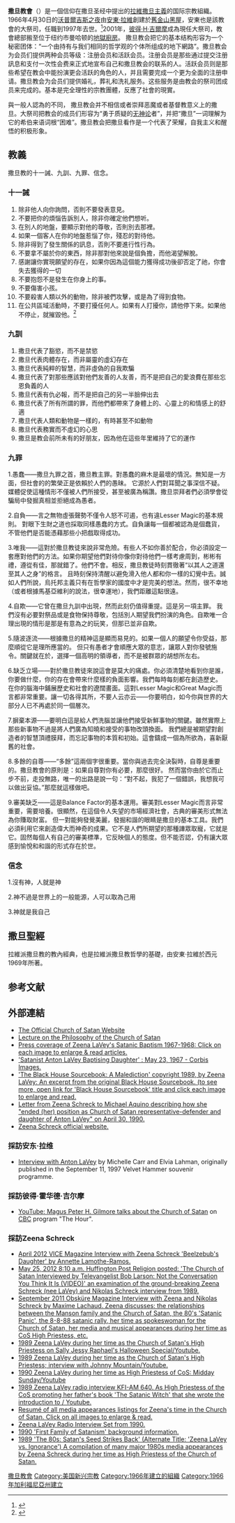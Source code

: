 {{LaVeyan Satanism box}}
'''撒旦教會'''（{{lang-en|Church of Satan}}）是一個信仰在撒旦圣经中提出的[[拉維撒旦主義|拉維撒旦主義]]的国际宗教組織。1966年4月30日的[[沃普爾吉斯之夜|沃普爾吉斯之夜]]由[[安東·拉維|安東·拉維]]創建於[[舊金山|舊金山]][[黑屋_(撒旦教會)|黑屋]]，安東也是該教會的大祭司，任職到1997年去世。<ref>{{cite web|url=http://www.churchofsatan.com/home.html |title=Official Church of Satan Website |publisher=Churchofsatan.com |date= |accessdate=2009-06-07 |deadurl=yes |archiveurl=https://web.archive.org/web/20120701104244/http://www.churchofsatan.com/home.html |archivedate=2012-07-01 }}</ref>2001年，[[彼得·H·吉爾摩|彼得·H·吉爾摩]]成為現任大祭司，教會總部搬至位于纽约市曼哈顿的[[地獄廚房_(曼哈頓)|地獄廚房]]。
撒旦教会把它的基本结构形容为一个秘密团体：“一个由持有与我们相同的哲学观的个体所组成的地下網路”。撒旦教会为会员们提供两种会员等级：注册会员和活跃会员。注册会员是那些通过提交注册訊息和支付一次性会费来正式地宣布自己和撒旦教会的联系的人。活跃会员则是那些希望在教会中能扮演更会活跃的角色的人，并且需要完成一个更为全面的注册申请。撒旦教会为会员们提供婚礼，葬礼和洗礼服务。这些服务是由教会的祭司团成员来完成的。基本是完全理性的宗教團體，反應了社會的現實。

與一般人認為的不同， 撒旦教会并不相信或者崇拜恶魔或者基督教意义上的撒旦。大祭司{{link-en|彼得·霍华德·吉尔摩|Peter H. Gilmore}}把教会的成员们形容为“勇于质疑的[[无神论|无神论]]者”，并把“撒旦”一词理解为它的希伯来语词根“困难”。撒旦教会把撒旦看作是一个代表了荣耀，自我主义和醒悟的积极形象。

==教義==
撒旦教的十一誡、九訓、九罪、信念。

===十一誡===
#除非他人向你詢問，否則不要發表意見。
#不要把你的煩惱告訴別人，除非你確定他們想听。
#在別人的地盤，要顯示對他的尊敬，否則別去那裡。
#如果一個客人在你的地盤惹惱了你，殘忍的對待他。
#除非得到了發生關係的訊息，否則不要進行性行為。
#不要拿不屬於你的東西，除非那對他來說是個負擔，而他渴望解脫。
#感謝讓你實現願望的存在，如果你因為這個能力獲得成功後卻否定了祂，你會失去獲得的一切
#不要抱怨不是發生在你身上的事。
#不要傷害小孩。
#不要殺害人類以外的動物，除非被們攻擊，或是為了得到食物。
#在公共區域活動時，不要打擾任何人。如果有人打擾你，請他停下來。如果他不停止，就摧毀他。<ref>{{Cite web|url=https://www.churchofsatan.com/eleven-rules-of-earth/|title=The Eleven Satanic Rules of the Earth|website=Church of Satan|language=en-US|access-date=2020-03-22}}</ref>

===九訓===
#撒旦代表了豁慾，而不是禁慾
#撒旦代表肉體存在，而非屬靈的虛幻存在
#撒旦代表純粹的智慧，而非虛偽的自我欺騙
#撒旦代表了對那些應該對他們友善的人友善，而不是把自己的愛浪費在那些忘恩負義的人
#撒旦代表有仇必報，而不是把自己的另一半臉伸出去
#撒旦代表了所有所謂的罪，而他們都帶來了身體上的、心靈上的和情感上的舒適　
#撒旦代表人類和動物是一樣的，有時甚至不如動物
#撒旦代表務實而不虛幻的心思
#撒旦是教会前所未有的好朋友，因為他在這些年里維持了它的運作

===九罪===

1.愚蠢——撒旦九罪之首，撒旦教主罪。對愚蠢的麻木是最壞的情況。無知是一方面，但社會的的繁榮正是依賴於人們的愚昧。
它源於人們對耳聞之事深信不疑。媒體促使這種情形不僅被人們所接受，甚至被廣為稱讚。撒旦崇拜者們必須學會從騙局中發掘真相並拒絕成為愚者。

2.自負——言之無物虛張聲勢不僅令人怒不可遏，也有違Lesser Magic的基本規則。
對眼下生財之道也採取同樣愚蠢的方式。自負讓每一個都被認為是個蠢貨，不管他們是否能憑藉那些小把戲取得成功。

3.唯我——這對於撒旦教徒來說非常危險。有些人不如你善於配合，你必須設定一套應對他們的方法。如果你期望他們對待你像你對待他們一樣考慮周到，彬彬有禮，遵從有佳，那就錯了。他們不會。相反，撒旦教徒時刻貫徹著“以其人之道還至其人之身”的格言。
且時刻保持清醒以避免滑入他人都和你一樣的幻覺中去。誠如人們所說，烏托邦主義只有在哲學家的國度中才是完美的想法。然而，很不幸地（或者根據馬基亞維利的說法，很幸運地），我們距離這點很遠。

4.自欺——它曾在撒旦九訓中出現，然而此刻仍值得重提。這是另一項主罪。
我們沒有必要對祭品或是食物保持尊敬，包括別人期望我們扮演的角色。自欺唯一合理出現的情形是那是有意為之的玩笑，但那已並非自欺。

5.隨波逐流——根據撒旦的精神這是顯而易見的。如果一個人的願望令你受益，那麼順從它是理所應當的。
但只有愚者才會順應大眾的意志，讓眾人對你發號施令。關鍵就在於，選擇一個高明的領導者，而不是被群眾的胡想所左右。

6.缺乏立場——對於撒旦教徒來說這會是莫大的痛處。你必須清楚地看到你是誰，你要做什麼，你的存在會帶來什麼樣的負面影響。我們每時每刻都在創造歷史。
在你的腦海中鋪展歷史和社會的遼闊畫面。這對Lesser Magic和Great Magic而言都非常重要。讓一切各得其所，不要人云亦云——你要明白，如今你與世界的大部分人已不再處於同一個層次。

7.摒棄本源——要明白這是給人們洗腦並讓他們接受新鮮事物的關鍵。雖然實際上那些新事物不過是將人們廣為知曉和接受的事物改頭換面。
我們總是被期望對創造者的智慧頂禮膜拜，而忘記事物的本質和初始。這會鑄成一個為所欲為，喜新厭舊的社會。

8.多餘的自尊——“多餘”這兩個字很重要。當你與過去完全決裂時，自尊是重要的。撒旦教會的原則是：如果自尊對你有必要，那麼很好。
然而當你由於它而止步不前，走投無路，唯一的出路是說一句：“對不起，我犯了一個錯誤，我想我可以做出妥協。”那麼就這樣做吧。

9.審美缺乏——這是Balance Factor的基本運用。審美對Lesser Magic而言非常重要，需要培養。很顯然，在這個令人失望的市場經濟社會，古典的審美形式無法為你賺取財富。
但一對能夠發覺美麗，發掘和諧的眼睛是撒旦的基本工具。我們必須利用它來創造偉大而神奇的成果。它不是人們所期望的那種譁眾取寵，它就是它。固然每個人有自己的審美標準，它反映個人的態度。但不能否認，仍有讓大眾感到愉悅和和諧的形式存在於世。


===信念===
1.沒有神，人就是神

2.神不過是世界上的一般能源，人可以取為己用 　

3.神就是我自己

==撒旦聖經==
{{主条目|撒旦聖經}}
拉維派撒旦教的教內經典，也是拉維派撒旦教哲學的基礎，由安東·拉維於西元1969年所著。

==参考文献==
{{reflist|2}}

==外部連結==
*[http://www.churchofsatan.com The Official Church of Satan Website] {{Wayback|url=http://www.churchofsatan.com/ |date=20210321223603 }}
*[https://web.archive.org/web/20120725045139/http://www.underworldamusements.net/blog/2011/satanism-as-weltanschauung/ Lecture on the Philosophy of the Church of Satan]
*[http://www.zeena.eu/index.php?option=com_content&view=article&id=109%3Apress-coverage-of-zeenas-baptism-1967-1968&catid=41&Itemid=57 Press coverage of Zeena LaVey's Satanic Baptism 1967-1968: Click on each image to enlarge & read articles.] {{Wayback|url=http://www.zeena.eu/index.php?option=com_content&view=article&id=109%3Apress-coverage-of-zeenas-baptism-1967-1968&catid=41&Itemid=57 |date=20190610092102 }}
*[https://web.archive.org/web/20130525095013/http://www.corbisimages.com/stock-photo/rights-managed/U1556387/satanist-anton-lavey-baptising-daughter 'Satanist Anton LaVey Baptising Daughter' : May 23, 1967 - Corbis Images.]
*[https://web.archive.org/web/20131104015012/http://www.zeena.eu/index.php?option=com_content&view=article&id=79&Itemid=55 'The Black House Sourcebook: A Malediction' copyright 1989, by Zeena LaVey: An excerpt from the original Black House Sourcebook. (to see more, open link for 'Black House Sourcebook' title and click each image to enlarge and read.]
*[https://web.archive.org/web/20120622021802/http://skeptictank.org/files/mys5/zeena.htm Letter from Zeena Schreck to Michael Aquino describing how she "ended (her) position as Church of Satan representative-defender and daughter of Anton LaVey" on April 30, 1990.]
*[http://zeena.eu/ Zeena Schreck official website.] {{Wayback|url=http://zeena.eu/ |date=20200705233654 }}

===採訪安东·拉维===
*[http://www.velvethammerburlesque.com/pages/antonlavey.html Interview with Anton LaVey] {{Wayback|url=http://www.velvethammerburlesque.com/pages/antonlavey.html |date=20060113173318 }} by Michelle Carr and Elvia Lahman, originally published in the September 11, 1997 Velvet Hammer souvenir programme.

===採訪彼得·霍华德·吉尔摩===
*[http://www.youtube.com/watch?v=wxgr29Pq2co YouTube: Magus Peter H. Gilmore talks about the Church of Satan] {{Wayback|url=http://www.youtube.com/watch?v=wxgr29Pq2co |date=20190625035558 }} on [[Canadian_Broadcasting_Corporation|CBC]] program "The Hour".

===採訪Zeena Schreck===
*[http://www.vice.com/read/beelzebubs-daughter-0000175-v19n4 April 2012 VICE Magazine Interview with Zeena Schreck 'Beelzebub's Daughter' by Annette Lamothe-Ramos.] {{Wayback|url=http://www.vice.com/read/beelzebubs-daughter-0000175-v19n4 |date=20160903213747 }}
*[http://www.huffingtonpost.com/network-awesome/church-of-satan-interviewed-by-televangelist-bob-larson_b_1543751.html May 25, 2012 8:10 a.m. Huffington Post Religion posted: 'The Church of Satan Interviewed by Televangelist Bob Larson: Not the Conversation You Think It Is (VIDEO)' an examination of the ground-breaking Zeena Schreck (nee LaVey) and Nikolas Schreck interview from 1989.] {{Wayback|url=http://www.huffingtonpost.com/network-awesome/church-of-satan-interviewed-by-televangelist-bob-larson_b_1543751.html |date=20160808183359 }}
*[http://www.zeena.eu/index.php?option=com_content&view=article&id=99%3Ainterview-with-zeena-and-nikolas-schreck-from-obskuere-magazine-by-maxime-lachaud-september-2011&catid=41&Itemid=57 September 2011 Obsküre Magazine Interview with Zeena and Nikolas Schreck by Maxime Lachaud. Zeena discusses: the relationships between the Manson family and the Church of Satan, the 80's 'Satanic Panic', the 8-8-88 satanic rally, her time as spokeswoman for the Church of Satan, her media and musical appearances during her time as CoS High Priestess, etc.] {{Wayback|url=http://www.zeena.eu/index.php?option=com_content&view=article&id=99%3Ainterview-with-zeena-and-nikolas-schreck-from-obskuere-magazine-by-maxime-lachaud-september-2011&catid=41&Itemid=57 |date=20191223012451 }}
*[http://www.youtube.com/watch?v=exWUeQ53ICg 1989 Zeena LaVey during her time as the Church of Satan's High Priestess on Sally Jessy Raphael's Halloween Special/Youtube.] {{Wayback|url=http://www.youtube.com/watch?v=exWUeQ53ICg |date=20201023160004 }}
*[http://www.youtube.com/watch?v=dKqcAME45hQ 1989 Zeena LaVey during her time as the Church of Satan's High Priestess; interview with Johnny Mountain/Youtube.] {{Wayback|url=http://www.youtube.com/watch?v=dKqcAME45hQ |date=20180914164712 }}
*[http://www.youtube.com/watch?v=cDNwdcKdboQ 1990 Zeena LaVey during her time as High Priestess of CoS: Midday Sunday/Youtube] {{Wayback|url=http://www.youtube.com/watch?v=cDNwdcKdboQ |date=20210201202227 }}
*[http://www.youtube.com/watch?v=0nGW6VrrM4Q 1989 Zeena LaVey radio interview KFI-AM 640. As High Priestess of the CoS promoting her father's book 'The Satanic Witch' that she wrote the introduction to / Youtube.] {{Wayback|url=http://www.youtube.com/watch?v=0nGW6VrrM4Q |date=20170405134711 }}
*[http://www.zeena.eu/index.php?option=com_content&view=article&id=69&Itemid=83 Resumé of all media appearances listings for Zeena's time in the Church of Satan. Click on all images to enlarge & read.] {{Wayback|url=http://www.zeena.eu/index.php?option=com_content&view=article&id=69&Itemid=83 |date=20180813111544 }}
*[http://www.zeena.eu/index.php?option=com_content&view=article&id=75%3Aqzeena-lavey-radio-interviews-three-volume-setq&catid=36&Itemid=81 Zeena LaVey Radio Interview Set from 1990.] {{Wayback|url=http://www.zeena.eu/index.php?option=com_content&view=article&id=75%3Aqzeena-lavey-radio-interviews-three-volume-setq&catid=36&Itemid=81 |date=20180220034751 }}
*[http://www.zeena.eu/index.php?option=com_content&view=article&id=60%3Athe-first-family-of-satanism&catid=37&Itemid=82#satanism 1990 'First Family of Satanism' background information.] {{Wayback|url=http://www.zeena.eu/index.php?option=com_content&view=article&id=60%3Athe-first-family-of-satanism&catid=37&Itemid=82#satanism |date=20150603200415 }}
*[http://www.zeena.eu/index.php?option=com_content&view=article&id=66%3Athe-80s-satans-seed-strikes-back-alternate-title-zeena-lavey-vs-ignorance&catid=37&Itemid=82#seed 1989 'The 80s: Satan's Seed Strikes Back' (Alternate Title: 'Zeena LaVey vs. Ignorance') A compilation of many major 1980s media appearances by Zeena Schreck during her time as High Priestess of the Church of Satan.] {{Wayback|url=http://www.zeena.eu/index.php?option=com_content&view=article&id=66%3Athe-80s-satans-seed-strikes-back-alternate-title-zeena-lavey-vs-ignorance&catid=37&Itemid=82#seed |date=20190612131503 }}

{{DEFAULTSORT:Church of Satan}}
[[Category:撒旦教會|]]
[[Category:美国新兴宗教|Category:美国新兴宗教]]
[[Category:1966年建立的組織|Category:1966年建立的組織]]
[[Category:1966年加利福尼亞州建立|Category:1966年加利福尼亞州建立]]